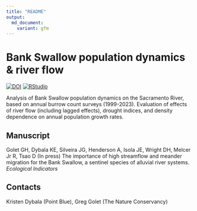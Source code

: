 ```yaml
---
title: "README"
output:
  md_document:
    variant: gfm
---
```


Bank Swallow population dynamics & river flow
======================================

<!-- badges: start -->
[![DOI](https://zenodo.org/badge/329090744.svg)](https://doi.org/10.5281/zenodo.15233093)
[![RStudio](https://img.shields.io/badge/RStudio-project-75AADB.svg?style=flat&logo=RStudio)](https://www.rstudio.com)
<!-- badges: end -->

Analysis of Bank Swallow population dynamics on the Sacramento River, based on annual burrow count surveys (1999-2023). Evaluation of effects of river flow (including lagged effects), drought indices, and density dependence on annual population growth rates.

## Manuscript
Golet GH, Dybala KE, Silveira JG, Henderson A, Isola JE, Wright DH, Melcer Jr R, Tsao D (In press) The importance of high streamflow and meander migration for the Bank Swallow, a sentinel species of alluvial river systems. *Ecological Indicators*

## Contacts
Kristen Dybala (Point Blue), Greg Golet (The Nature Conservancy)

